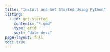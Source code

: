 ```yaml
---
title: "Install and Get Started Using Python"
listing:
  - id: get-started
    contents: "*.qmd"
    type: grid  
    sort: "date desc"
page-layout: full
toc: true
---
```


::: {#get-started}
:::